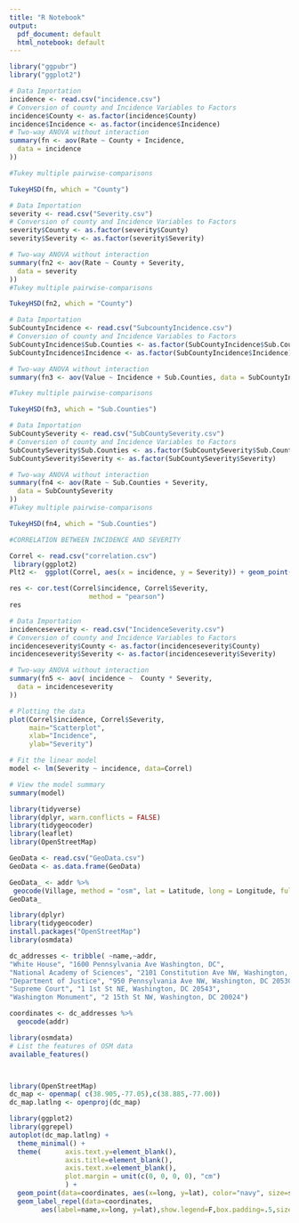 ---
title: "R Notebook"
output:
  pdf_document: default
  html_notebook: default
---
```{r}
library("ggpubr")
library("ggplot2")
```


```{r}
# Data Importation
incidence <- read.csv("incidence.csv")
# Conversion of county and Incidence Variables to Factors
incidence$County <- as.factor(incidence$County)
incidence$Incidence <- as.factor(incidence$Incidence)
# Two-way ANOVA without interaction
summary(fn <- aov(Rate ~ County + Incidence,
  data = incidence
))

#Tukey multiple pairwise-comparisons

TukeyHSD(fn, which = "County")
```

```{r}
# Data Importation
severity <- read.csv("Severity.csv")
# Conversion of county and Incidence Variables to Factors
severity$County <- as.factor(severity$County)
severity$Severity <- as.factor(severity$Severity)

# Two-way ANOVA without interaction
summary(fn2 <- aov(Rate ~ County + Severity,
  data = severity
))
#Tukey multiple pairwise-comparisons

TukeyHSD(fn2, which = "County")
```
```{r}
# Data Importation
SubCountyIncidence <- read.csv("SubcountyIncidence.csv")
# Conversion of county and Incidence Variables to Factors
SubCountyIncidence$Sub.Counties <- as.factor(SubCountyIncidence$Sub.Counties)
SubCountyIncidence$Incidence <- as.factor(SubCountyIncidence$Incidence)

# Two-way ANOVA without interaction
summary(fn3 <- aov(Value ~ Incidence + Sub.Counties, data = SubCountyIncidence))

#Tukey multiple pairwise-comparisons

TukeyHSD(fn3, which = "Sub.Counties")

```
```{r}
# Data Importation
SubCountySeverity <- read.csv("SubCountySeverity.csv")
# Conversion of county and Incidence Variables to Factors
SubCountySeverity$Sub.Counties <- as.factor(SubCountySeverity$Sub.Counties)
SubCountySeverity$Severity <- as.factor(SubCountySeverity$Severity)

# Two-way ANOVA without interaction
summary(fn4 <- aov(Rate ~ Sub.Counties + Severity,
  data = SubCountySeverity
))
#Tukey multiple pairwise-comparisons

TukeyHSD(fn4, which = "Sub.Counties")

```


```{r}
#CORRELATION BETWEEN INCIDENCE AND SEVERITY

Correl <- read.csv("correlation.csv")
 library(ggplot2)
Plt2 <-  ggplot(Correl, aes(x = incidence, y = Severity)) + geom_point() +  geom_smooth(method = "lm", se = TRUE, color = 'black')

res <- cor.test(Correl$incidence, Correl$Severity, 
                    method = "pearson")
res

```
```{r}
# Data Importation
incidenceseverity <- read.csv("IncidenceSeverity.csv")
# Conversion of county and Incidence Variables to Factors
incidenceseverity$County <- as.factor(incidenceseverity$County)
incidenceseverity$Severity <- as.factor(incidenceseverity$Severity)

# Two-way ANOVA without interaction
summary(fn5 <- aov( incidence ~  County * Severity,
  data = incidenceseverity
))
```

```{r}
# Plotting the data
plot(Correl$incidence, Correl$Severity, 
     main="Scatterplot", 
     xlab="Incidence", 
     ylab="Severity")

# Fit the linear model
model <- lm(Severity ~ incidence, data=Correl)

# View the model summary
summary(model)


```
```{r}
library(tidyverse)
library(dplyr, warn.conflicts = FALSE)
library(tidygeocoder)
library(leaflet)
library(OpenStreetMap)

GeoData <- read.csv("GeoData.csv")
GeoData <- as.data.frame(GeoData)

GeoData_ <- addr %>%
 geocode(Village, method = "osm", lat = Latitude, long = Longitude, full_results = TRUE)
GeoData_
```

```{r}
library(dplyr)
library(tidygeocoder)
install.packages("OpenStreetMap")
library(osmdata)

dc_addresses <- tribble( ~name,~addr,
"White House", "1600 Pennsylvania Ave Washington, DC",
"National Academy of Sciences", "2101 Constitution Ave NW, Washington, DC 20418",
"Department of Justice", "950 Pennsylvania Ave NW, Washington, DC 20530",
"Supreme Court", "1 1st St NE, Washington, DC 20543",
"Washington Monument", "2 15th St NW, Washington, DC 20024")

coordinates <- dc_addresses %>%
  geocode(addr)

library(osmdata)
# List the features of OSM data
available_features()



library(OpenStreetMap)
dc_map <- openmap( c(38.905,-77.05),c(38.885,-77.00))
dc_map.latlng <- openproj(dc_map)

library(ggplot2)
library(ggrepel)
autoplot(dc_map.latlng) +
  theme_minimal() +
  theme(      axis.text.y=element_blank(),
              axis.title=element_blank(),
              axis.text.x=element_blank(),
              plot.margin = unit(c(0, 0, 0, 0), "cm")
              ) +
  geom_point(data=coordinates, aes(x=long, y=lat), color="navy", size=s4, alpha=1) +
  geom_label_repel(data=coordinates,
        aes(label=name,x=long, y=lat),show.legend=F,box.padding=.5,size = 5)
```




